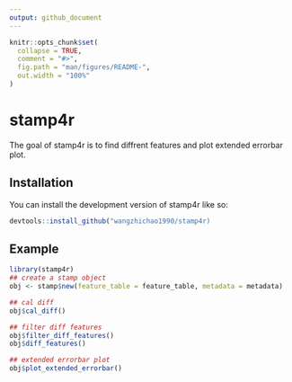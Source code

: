 ```yaml
---
output: github_document
---
```


<!-- README.md is generated from README.Rmd. Please edit that file -->

```r
knitr::opts_chunk$set(
  collapse = TRUE,
  comment = "#>",
  fig.path = "man/figures/README-",
  out.width = "100%"
)
```

# stamp4r

<!-- badges: start -->
<!-- badges: end -->

The goal of stamp4r is to find diffrent features and plot extended errorbar plot.

## Installation

You can install the development version of stamp4r like so:

``` r
devtools::install_github("wangzhichao1990/stamp4r)
```

## Example


```r
library(stamp4r)
## create a stamp object
obj <- stamp$new(feature_table = feature_table, metadata = metadata)

## cal diff
obj$cal_diff()

## filter diff features
obj$filter_diff_features()
obj$diff_features()

## extended errorbar plot
obj$plot_extended_errorbar()
```


